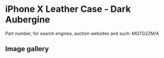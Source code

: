 
# iPhone X Leather Case - Dark Aubergine

Part number, for search engines, auction websites and such: MQTG2ZM/A

## Image gallery

<div style={{ width: "768px" }}>
  <GalleryComponent
    images={[
      {
        original: "/everysource/MQTG2.png",
        thumbnail: "/everypreview/MQTG2.png",
      },
      {
        original: "/everysource/MQTG2_AV1_SILVER.png",
        thumbnail: "/everypreview/MQTG2_AV1_SILVER.png",
      },
      {
        original: "/everysource/MQTG2_AV1_SPACE_GRAY.png",
        thumbnail: "/everypreview/MQTG2_AV1_SPACE_GRAY.png",
      },
      {
        original: "/everysource/MQTG2_AV2.png",
        thumbnail: "/everypreview/MQTG2_AV2.png",
      }
    ]}
  />
</div>